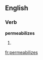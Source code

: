 ==English==

===Verb===
'''permeabilizes'''

# {{third-person singular of|[[permeabilize]]}}

[[fr:permeabilizes]]